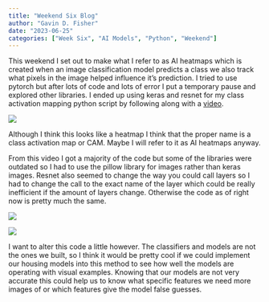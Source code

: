 ```yaml
---
title: "Weekend Six Blog"
author: "Gavin D. Fisher"
date: "2023-06-25"
categories: ["Week Six", "AI Models", "Python", "Weekend"]
---
```


This weekend I set out to make what I refer to as AI heatmaps which is created when an image classification model predicts a class we also track what pixels in the image helped influence it's prediction. I tried to use pytorch but after lots of code and lots of error I put a temporary pause and explored other libraries. I ended up using keras and resnet for my class activation mapping python script by following along with a [video](https://www.youtube.com/watch?v=4v9usdvGU50&ab_channel=LazyProgrammer).

![](panda_identify.png)

Although I think this looks like a heatmap I think that the proper name is a class activation map or CAM. Maybe I will refer to it as AI heatmaps anyway.

From this video I got a majority of the code but some of the libraries were outdated so I had to use the pillow library for images rather than keras images. Resnet also seemed to change the way you could call layers so I had to change the call to the exact name of the layer which could be really inefficient if the amount of layers change. Otherwise the code as of right now is pretty much the same.

![](cam_top.png)

![](cam_bottom.png)

I want to alter this code a little however. The classifiers and models are not the ones we built, so I think it would be pretty cool if we could implement our housing models into this method to see how well the models are operating with visual examples. Knowing that our models are not very accurate this could help us to know what specific features we need more images of or which features give the model false guesses.




